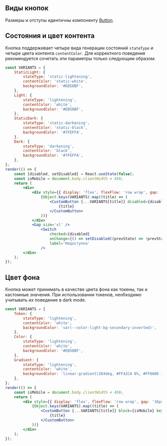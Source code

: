 ## Виды кнопок

Размеры и отступы идентичны компоненту [Button](?path=/docs/button--docs).

## Состояния и цвет контента

Кнопка поддерживает четыре вида генерации состояний `stateType` и четыре цвета контента `contentColor`.
Для корректного поведения рекомендуется сочетать эти параметры только следующим образом:

```jsx live
const VARIANTS = {
    StaticLight: {
        stateType: 'static-lightening',
        contentColor: 'static-white',
        backgroundColor: '#EB58BF',
    },
    Light: {
        stateType: 'lightening',
        contentColor: 'white',
        backgroundColor: '#EB58BF',
    },
    StaticDark: {
        stateType: 'static-darkening',
        contentColor: 'static-black',
        backgroundColor: '#7FEFFA',
    },
    Dark: {
        stateType: 'darkening',
        contentColor: 'black',
        backgroundColor: '#7FEFFA',
    },
};
render(() => {
    const [disabled, setDisabled] = React.useState(false);
    const isMobile = document.body.clientWidth < 450;
    return (
        <div>
            <div style={{ display: 'flex', flexFlow: 'row wrap', gap: '16px' }}>
                {Object.keys(VARIANTS).map((title) => (
                    <CustomButton {...VARIANTS[title]} disabled={disabled} block={isMobile} key={title}>
                        {title}
                    </CustomButton>
                ))}
            </div>
            <Gap size='xl' />
                <Switch
                    checked={disabled}
                    onChange={() => setDisabled((prevState) => !prevState)}
                    label='Недоступна'
                />
        </div>
    );
});
```

## Цвет фона

Кнопка может принимать в качестве цвета фона как токены, так и кастомные значения.
При использовании токенов, необходимо учитывать их поведение в dark mode.

```jsx live
const VARIANTS = {
    Token: {
        stateType: 'lightening',
        contentColor: 'white',
        backgroundColor: 'var(--color-light-bg-secondary-inverted)',
    },
    Color: {
        stateType: 'lightening',
        contentColor: 'white',
        backgroundColor: '#EB58BF',
    },
    Gradient: {
        stateType: 'lightening',
        contentColor: 'white',
        backgroundColor: 'linear-gradient(264deg, #FF42CA 0%, #FF8A00 100%)',
    },
};
render(() => {
    const isMobile = document.body.clientWidth < 450;
    return (
        <div style={{ display: 'flex', flexFlow: 'row wrap', gap: '16px' }}>
            {Object.keys(VARIANTS).map((title) => (
                <CustomButton {...VARIANTS[title]} block={isMobile} key={title}>
                    {title}
                </CustomButton>
            ))}
        </div>
    );
});
```
